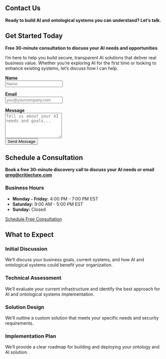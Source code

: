 ::: {.hero-section}
# Contact Us {.display-1}

**Ready to build AI and ontological systems you can understand? Let's talk.**
:::

::: {.section}
## Get Started Today

**Free 30-minute consultation to discuss your AI needs and opportunities**

I'm here to help you build secure, transparent AI solutions that deliver real business value. Whether you're exploring AI for the first time or looking to enhance existing systems, let's discuss how I can help.
:::

<form action="https://formspree.io/f/xnnzgoyk" method="POST">

::: {.form-group}
**Name**  
<input type="text" name="name" class="form-control" placeholder="Name" required>
:::

::: {.form-group}
**Email**  
<input type="email" name="email" class="form-control" placeholder="you@yourcompany.com" required>
:::

::: {.form-group}
**Message**  
<textarea name="message" class="form-control" rows="5" placeholder="Tell us about your AI needs and goals..." required></textarea>
:::

::: {.form-group}
<button type="submit" class="btn btn-primary">Send Message</button>
:::
</form>


::: {.section}
## Schedule a Consultation

**Book a free 30-minute discovery call to discuss your AI needs or email [greg@critjecture.com](mailto:greg@critjecture.com)**

::: {.business-hours}
### Business Hours

- **Monday - Friday:** 4:00 PM - 7:00 PM EST
- **Saturday:** 9:00 AM - 5:00 PM EST
- **Sunday:** Closed
:::

::: {.calendar-embed}
[Schedule Free Consultation](https://calendly.com/gregsharvey/30min){.btn .btn-primary .btn-lg .center target="_blank"}
:::
:::

::: {.section}
## What to Expect

::: {.expectation-grid}
::: {.expectation-item}
### Initial Discussion
We'll discuss your business goals, current systems, and how AI and ontological systems could benefit your organization.
:::

::: {.expectation-item}
### Technical Assessment
We'll evaluate your current infrastructure and identify the best approach for AI and ontological systems implementation.
:::

::: {.expectation-item}
### Solution Design
We'll outline a custom solution that meets your specific needs and security requirements.
:::

::: {.expectation-item}
### Implementation Plan
We'll provide a clear roadmap for building and deploying your ontology and AI solution.
:::
:::
:::